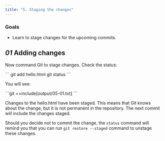 ```yaml
---
title: "5. Staging the changes"
---
```


### Goals

- Learn to stage changes for the upcoming commits.

## _01_ Adding changes

Now command Git to stage changes. Check the status:

<Run>
```
git add hello.html
git status
```
</Run>

You will see:

<Output>
```git
==include[output/05-01.txt]
```
</Output>

Changes to the hello.html have been staged. This means that Git knows about the change, but it is not permanent in the repository. The next commit will include the changes staged.

Should you decide not to commit the change, the `status` command will remind you that you can run `git restore --staged` command to unstage these changes.